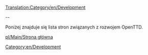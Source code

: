 [[Translation:Category/en/Development]]

--

Poniżej znajduje się lista stron związanych z rozwojem OpenTTD.
<!--
{{catmore}}
 -->{{pl/catmore}}

[[pl/Main/Strona główna]]
[[Category:en/Development]]